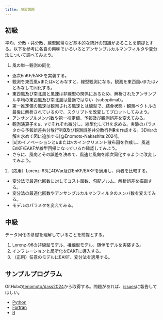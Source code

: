 ```yaml
---
title: 演習課題
---
```


## 初級

平均、分散・共分散、線型回帰など基本的な統計の知識があることを前提とする。以下を参考に各自の興味でいろいろとアンサンブルカルマンフィルタや変分法について調べてみよう。

1. 風の単一観測の同化

 - 逐次EnKF/EAKFを実装する。
 - 観測を東西風$u$または$v$とみなすと、線型観測になる。観測を東西風$u$または$v$とみなして同化する。
 - 東西風及び南北風と風速は非線型の関係にあるため、解析されたアンサンブル平均の東西風及び南北風は最適ではない（suboptimal）。
 - 第一推定値の風速は観測される風速とは線型で、結合状態・観測ベクトルの最後に解析されているので、スクリプトを改変してプロットしてみよう。
 - アンサンブルメンバ数や第一推定値、予報及び観測誤差を変えてみる。
 - 観測演算子を$u$、$v$でそれぞれ微分し、線型化して$\mathbf{H}$を求める。実験のパラメタから予報誤差共分散行列$\mathbf{B}$及び観測誤差共分散行列$\mathbf{R}$を作成する。3DVarの解を求めて図に追加する[@Enomoto-Nakashita:2024]。
 - $|u|$のイノベーションと$u$または$v$のインクリメント散布図を作成し、風速EnKF/EAKFが線型回帰になっているか確認してみよう。
- さらに、風向とその誤差を決めて、風速と風向を順次同化するように改変してみよう。
  
2.（応用）Lorenz-63に4DVar及びEnKF/EAKFを適用し、両者を比較する。

- 変分法で最適化回数に対してコスト函数、勾配ノルム、解析誤差を描画する。
- 変分法の最適化回数やアンサンブルカルマンフィルタのメンバ数を変えてみる。
- モデルのパラメタを変えてみる。

## 中級

データ同化の基礎を理解していることを前提とする。

1. Lorenz-96の非線型モデル、接線型モデル、随伴モデルを実装する。
2. インフレーションと局所化をEAKFに導入する。
3. （応用）任意のモデルにEAKF、変分法を適用する。

## サンプルプログラム

GitHubの[tenomoto/dass2024](https://github.com/tenomoto/dass2024)から取得する。問題があれば、[issues](https://github.com/tenomoto/dass2024/issues)に報告してほしい。

- [Python](Python/index.html)
- [Fortran](Fortran/index.html)
- [R](R/index.html)